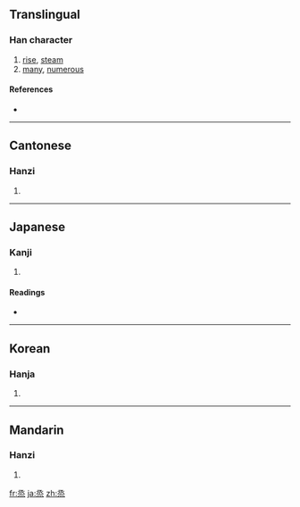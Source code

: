 ==Translingual==

===Han character===
{{Han char|rn=86|rad=火|as=06|sn=10|four=1733<sub>1</sub>|canj=弓水一火 (NEMF)}}

# [[rise]], [[steam]]
# [[many]], [[numerous]]

====References====
* {{Han ref|kx=0671.010|dkj=19019|dj=1080.020|hdz=32202.070|uh=70DD|ud=28893|bh=D26D|bd=53869}}

----

==Cantonese==

===Hanzi===
{{yue-hanzi|jyut=|y=jing1}}

# {{defn|Cantonese|sort=火06}}

----

==Japanese==

===Kanji===
{{ja-kanji|grade=|rs=火06}}

# {{defn|Japanese|sort=火06}}

====Readings====
* {{ja-readings|on=[[じょう]] (jō), [[しょう]] (shō)|kun=[[むす]] (musu), [[もろもろ]] (moromoro)}}

----

==Korean==

===Hanja===
{{ko-hanja|hangeul=증|eumhun=|rv=jeung|mr=chŭng|y=cung}}

# {{defn|Korean|sort=火06}}

----

==Mandarin==

===Hanzi===
{{cmn-hanzi|pin=[[yīn]] ([[yin1]]), [[zhēng]] ([[zheng1]])|wg=yin<sup>1</sup>, cheng<sup>1</sup>}}

# {{defn|Mandarin|sort=火06}}

[[fr:烝]]
[[ja:烝]]
[[zh:烝]]